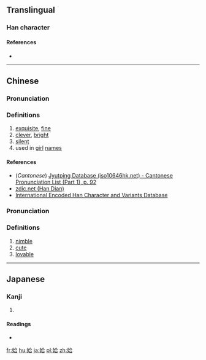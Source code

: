 ==Translingual==

===Han character===
{{Han char|rn=38|rad=女|as=06|sn=9|four=48461|canj=VOMR|ids=⿰女合}}

====References====
* {{Han ref|kx=0261.070|dkj=06242|dj=0527.110|hdz=21046.020|uh=59F6|ud=23030|bh=CE6B|bd=52843}}

----

==Chinese==
{{zh-forms}}

===Pronunciation===
{{zh-pron
|m=è
|c=ap1,ngap1
|mc=y
|oc=y
|ma=
|cat=a,pn
}}

===Definitions===
# [[exquisite]], [[fine]]
# [[clever]], [[bright]]
# [[silent]]
# used in [[girl]] [[name]]s

====References====
* (''Cantonese'') [http://www.iso10646hk.net/jp/document/download.jsp Jyutping Database (iso10646hk.net) - Cantonese Pronunciation List (Part 1), p. 92]
* [http://www.zdic.net/zd/zi/ZdicE5ZdicA7ZdicB6.htm zdic.net (Han Dian)]
* [http://chardb.iis.sinica.edu.tw/char/9727 International Encoded Han Character and Variants Database]

===Pronunciation===
{{zh-pron
|m=yà
|cat=a
}}

===Definitions===
# [[nimble]]
# [[cute]]
# [[lovable]]

----

==Japanese==

===Kanji===
{{ja-kanji|grade=|rs=女06}}

# {{defn|lang=ja|sort=女06}}

====Readings====
* {{ja-readings|on=[[おう]] (ō)|kun=[[しずか]] (shizuka), [[あい]] (ai)}}

[[fr:姶]]
[[hu:姶]]
[[ja:姶]]
[[pl:姶]]
[[zh:姶]]